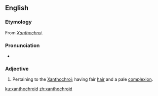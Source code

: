 ==English==

===Etymology===
From ''[[Xanthochroi]]''.

===Pronunciation===
* {{IPA|/zænˈθəʊkɹɔɪd/}}

===Adjective===
{{en-adj}}

# {{context|anthropology}} Pertaining to the [[Xanthochroi]]; having fair [[hair]] and a pale [[complexion]].

[[ku:xanthochroid]]
[[zh:xanthochroid]]